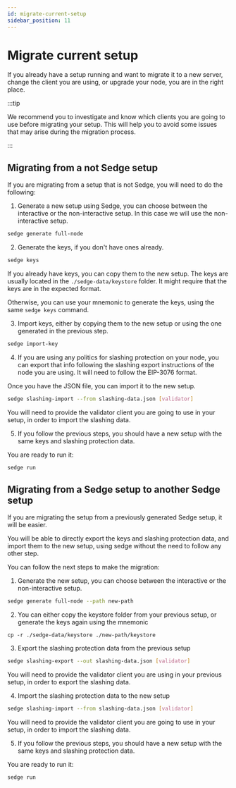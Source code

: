 ```yaml
---
id: migrate-current-setup
sidebar_position: 11
---
```


# Migrate current setup

If you already have a setup running and want to migrate it to a new server, change the client you are using, or upgrade
your node, you are in the right place.

:::tip

We recommend you to investigate and know which clients you are going to use before migrating your setup. This will help
you to avoid some issues that may arise during the migration process.

:::

## Migrating from a not Sedge setup

If you are migrating from a setup that is not Sedge, you will need to do the following:

1. Generate a new setup using Sedge, you can choose between the interactive or the non-interactive setup.
In this case we will use the non-interactive setup.

```bash
sedge generate full-node
```

2. Generate the keys, if you don't have ones already.

```bash
sedge keys
```

If you already have keys, you can copy them to the new setup. The keys are usually located in the
`./sedge-data/keystore` folder. It might require that the keys are in the expected format.

Otherwise, you can use your mnemonic to generate the keys, using the same `sedge keys` command.

3. Import keys, either by copying them to the new setup or using the one generated in the previous step.

```bash
sedge import-key
```

4. If you are using any politics for slashing protection on your node, you can export that info following the slashing export
instructions of the node you are using. It will need to follow the EIP-3076 format.

Once you have the JSON file, you can import it to the new setup.

```bash
sedge slashing-import --from slashing-data.json [validator]
```

You will need to provide the validator client you are going to use in your setup, in order to import the slashing data.

5. If you follow the previous steps, you should have a new setup with the same keys and slashing protection data.

You are ready to run it:

```bash
sedge run
```

## Migrating from a Sedge setup to another Sedge setup

If you are migrating the setup from a previously generated Sedge setup, it will be easier.

You will be able to directly export the keys and slashing protection data, and import them to the new setup, using sedge
without the need to follow any other step.

You can follow the next steps to make the migration:

1. Generate the new setup, you can choose between the interactive or the non-interactive setup.

```bash
sedge generate full-node --path new-path
```

2. You can either copy the keystore folder from your previous setup, or generate the keys again using the mnemonic

```
cp -r ./sedge-data/keystore ./new-path/keystore
```

3. Export the slashing protection data from the previous setup

```bash
sedge slashing-export --out slashing-data.json [validator]
```

You will need to provide the validator client you are using in your previous setup, in order to export the slashing data.

4. Import the slashing protection data to the new setup

```bash
sedge slashing-import --from slashing-data.json [validator]
```

You will need to provide the validator client you are going to use in your setup, in order to import the slashing data.

5. If you follow the previous steps, you should have a new setup with the same keys and slashing protection data.

You are ready to run it:

```bash
sedge run
```
